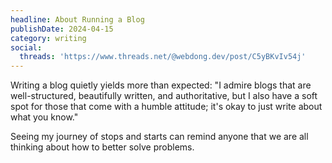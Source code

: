 ```yaml
---
headline: About Running a Blog
publishDate: 2024-04-15
category: writing
social:
  threads: 'https://www.threads.net/@webdong.dev/post/C5yBKvIv54j'
---
```


Writing a blog quietly yields more than expected: "I admire blogs that are well-structured, beautifully written, and authoritative, but I also have a soft spot for those that come with a humble attitude; it's okay to just write about what you know."

Seeing my journey of stops and starts can remind anyone that we are all thinking about how to better solve problems.

